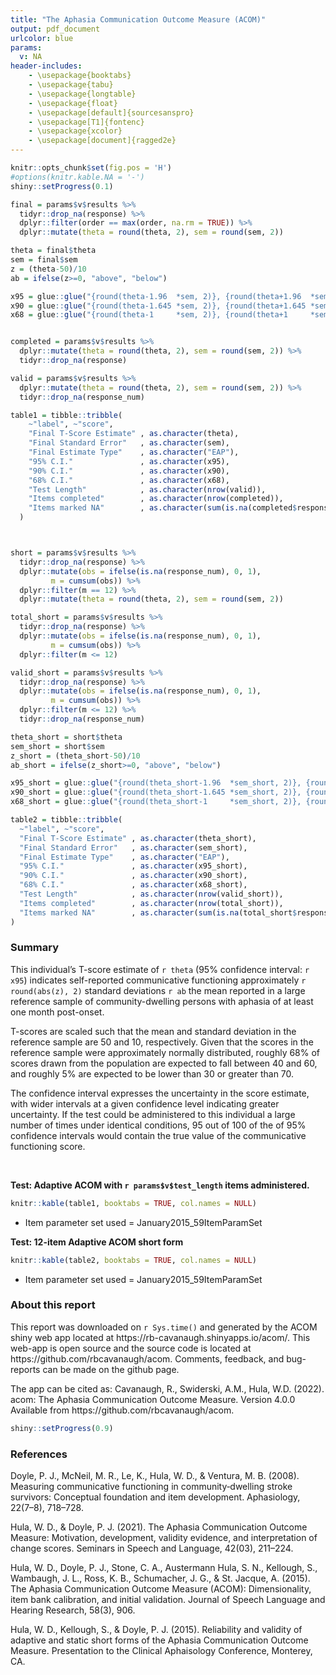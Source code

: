 ```yaml
---
title: "The Aphasia Communication Outcome Measure (ACOM)"
output: pdf_document
urlcolor: blue
params:
  v: NA
header-includes:
    - \usepackage{booktabs}
    - \usepackage{tabu}
    - \usepackage{longtable}
    - \usepackage{float}
    - \usepackage[default]{sourcesanspro}
    - \usepackage[T1]{fontenc}
    - \usepackage{xcolor}
    - \usepackage[document]{ragged2e}
---
```


\raggedright

```r
knitr::opts_chunk$set(fig.pos = 'H')
#options(knitr.kable.NA = '-')
shiny::setProgress(0.1)

final = params$v$results %>%
  tidyr::drop_na(response) %>%
  dplyr::filter(order == max(order, na.rm = TRUE)) %>%
  dplyr::mutate(theta = round(theta, 2), sem = round(sem, 2))

theta = final$theta
sem = final$sem
z = (theta-50)/10
ab = ifelse(z>=0, "above", "below")

x95 = glue::glue("{round(theta-1.96  *sem, 2)}, {round(theta+1.96  *sem, 2)}")
x90 = glue::glue("{round(theta-1.645 *sem, 2)}, {round(theta+1.645 *sem, 2)}")
x68 = glue::glue("{round(theta-1     *sem, 2)}, {round(theta+1     *sem, 2)}")


completed = params$v$results %>%
  dplyr::mutate(theta = round(theta, 2), sem = round(sem, 2)) %>%
  tidyr::drop_na(response)

valid = params$v$results %>%
  dplyr::mutate(theta = round(theta, 2), sem = round(sem, 2)) %>%
  tidyr::drop_na(response_num)

table1 = tibble::tribble(
    ~"label", ~"score",
    "Final T-Score Estimate" , as.character(theta),
    "Final Standard Error"   , as.character(sem),   
    "Final Estimate Type"    , as.character("EAP"),   
    "95% C.I."               , as.character(x95),
    "90% C.I."               , as.character(x90),
    "68% C.I."               , as.character(x68),
    "Test Length"            , as.character(nrow(valid)),
    "Items completed"        , as.character(nrow(completed)),
    "Items marked NA"        , as.character(sum(is.na(completed$response_num)))
  )



short = params$v$results %>%
  tidyr::drop_na(response) %>%
  dplyr::mutate(obs = ifelse(is.na(response_num), 0, 1),
         m = cumsum(obs)) %>%
  dplyr::filter(m == 12) %>%
  dplyr::mutate(theta = round(theta, 2), sem = round(sem, 2))

total_short = params$v$results %>%
  tidyr::drop_na(response) %>%
  dplyr::mutate(obs = ifelse(is.na(response_num), 0, 1),
         m = cumsum(obs)) %>%
  dplyr::filter(m <= 12) 

valid_short = params$v$results %>%
  tidyr::drop_na(response) %>%
  dplyr::mutate(obs = ifelse(is.na(response_num), 0, 1),
         m = cumsum(obs)) %>%
  dplyr::filter(m <= 12) %>%
  tidyr::drop_na(response_num)

theta_short = short$theta
sem_short = short$sem
z_short = (theta_short-50)/10
ab_short = ifelse(z_short>=0, "above", "below")

x95_short = glue::glue("{round(theta_short-1.96  *sem_short, 2)}, {round(theta_short+1.96  *sem_short, 2)}")
x90_short = glue::glue("{round(theta_short-1.645 *sem_short, 2)}, {round(theta_short+1.645 *sem_short, 2)}")
x68_short = glue::glue("{round(theta_short-1     *sem_short, 2)}, {round(theta_short+1     *sem_short, 2)}")

table2 = tibble::tribble(
  ~"label", ~"score",
  "Final T-Score Estimate" , as.character(theta_short),
  "Final Standard Error"   , as.character(sem_short),   
  "Final Estimate Type"    , as.character("EAP"),   
  "95% C.I."               , as.character(x95_short),
  "90% C.I."               , as.character(x90_short),
  "68% C.I."               , as.character(x68_short),
  "Test Length"            , as.character(nrow(valid_short)),
  "Items completed"        , as.character(nrow(total_short)),
  "Items marked NA"        , as.character(sum(is.na(total_short$response_num)))
)

```

### Summary

This individual's T-score estimate of `r theta` (95% confidence interval: `r x95`) 
indicates self-reported communicative functioning approximately `r round(abs(z), 2)` standard 
deviations `r ab` the mean reported in a large reference sample of community-dwelling
persons with aphasia of at least one month post-onset.

T-scores are scaled such that the mean and standard deviation in the reference
sample are 50 and 10, respectively. Given that the scores in the reference sample
were approximately normally distributed, roughly 68% of scores drawn from the
population are expected to fall between 40 and 60, and roughly 5% are expected
to be lower than 30 or greater than 70.

The confidence interval expresses the uncertainty in the score estimate,
with wider intervals at a given confidence level indicating 
greater uncertainty. If the test could be administered to this individual
a large number of times under identical conditions, 95 out of 100 of the
of 95% confidence intervals would contain the true value of the communicative
functioning score.

<br>

**Test: Adaptive ACOM with `r params$v$test_length` items administered.**

```r
knitr::kable(table1, booktabs = TRUE, col.names = NULL)
```

- Item parameter set used = January2015_59ItemParamSet

**Test: 12-item Adaptive ACOM short form**

```r
knitr::kable(table2, booktabs = TRUE, col.names = NULL)
```

- Item parameter set used = January2015_59ItemParamSet

### About this report

This report was downloaded on `r Sys.time()` and generated by the ACOM shiny web app located at https://rb-cavanaugh.shinyapps.io/acom/. This web-app is open source and the source code is located at https://github.com/rbcavanaugh/acom. Comments, feedback, and bug-reports can be made on the github page.

The app can be cited as: Cavanaugh, R., Swiderski, A.M., Hula, W.D. (2022). acom: The Aphasia Communication Outcome Measure. Version 4.0.0 Available from https://github.com/rbcavanaugh/acom.

```r
shiny::setProgress(0.9)
```

### References

Doyle, P. J., McNeil, M. R., Le, K., Hula, W. D., & Ventura, M. B. (2008). Measuring communicative functioning in community‐dwelling stroke survivors: Conceptual foundation and item development. Aphasiology, 22(7–8), 718–728.

Hula, W. D., & Doyle, P. J. (2021). The Aphasia Communication Outcome Measure: Motivation, development, validity evidence, and interpretation of change scores. Seminars in Speech and Language, 42(03), 211–224.

Hula, W. D., Doyle, P. J., Stone, C. A., Austermann Hula, S. N., Kellough, S., Wambaugh, J. L., Ross, K. B., Schumacher, J. G., & St. Jacque, A. (2015). The Aphasia Communication Outcome Measure (ACOM): Dimensionality, item bank calibration, and initial validation. Journal of Speech Language and Hearing Research, 58(3), 906.

Hula, W. D., Kellough, S., & Doyle, P. J. (2015). Reliability and validity of adaptive and static short forms of the Aphasia Communication Outcome Measure. Presentation to the Clinical Aphaisology Conference, Monterey, CA.
